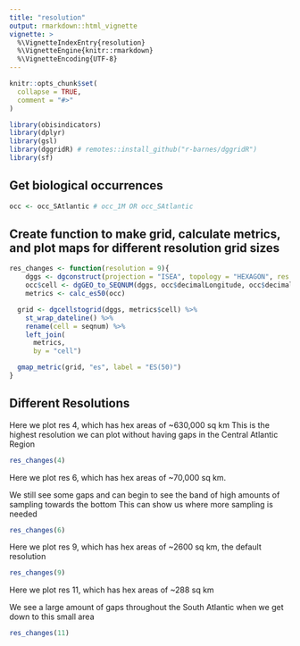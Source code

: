```yaml
---
title: "resolution"
output: rmarkdown::html_vignette
vignette: >
  %\VignetteIndexEntry{resolution}
  %\VignetteEngine{knitr::rmarkdown}
  %\VignetteEncoding{UTF-8}
---
```


```r
knitr::opts_chunk$set(
  collapse = TRUE,
  comment = "#>"
)
```

```r
library(obisindicators)
library(dplyr)
library(gsl)
library(dggridR) # remotes::install_github("r-barnes/dggridR")
library(sf)
```

## Get biological occurrences

```r
occ <- occ_SAtlantic # occ_1M OR occ_SAtlantic
```

## Create function to make grid, calculate metrics, and plot maps for different resolution grid sizes

```r
res_changes <- function(resolution = 9){
    dggs <- dgconstruct(projection = "ISEA", topology = "HEXAGON", res = resolution)
    occ$cell <- dgGEO_to_SEQNUM(dggs, occ$decimalLongitude, occ$decimalLatitude)[["seqnum"]]
    metrics <- calc_es50(occ)

  grid <- dgcellstogrid(dggs, metrics$cell) %>% 
    st_wrap_dateline() %>% 
    rename(cell = seqnum) %>% 
    left_join(
      metrics,
      by = "cell")

  gmap_metric(grid, "es", label = "ES(50)")
}
```

## Different Resolutions

Here we plot res 4, which has hex areas of ~630,000 sq km
This is the highest resolution we can plot without having gaps in the Central Atlantic Region

```r
res_changes(4)
```

Here we plot res 6, which has hex areas of ~70,000 sq km.

We still see some gaps and can begin to see the band of high amounts of sampling towards the bottom
This can show us where more sampling is needed

```r
res_changes(6)
```

Here we plot res 9, which has hex areas of ~2600 sq km, the default resolution

```r
res_changes(9)
```

Here we plot res 11, which has hex areas of ~288 sq km

We see a large amount of gaps throughout the South Atlantic when we get down to this small area

```r
res_changes(11)
```
